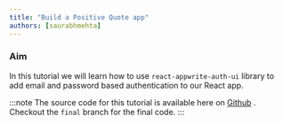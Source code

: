 ```yaml
---
title: "Build a Positive Quote app"
authors: [saurabhmehta]
---
```


### Aim 

In this tutorial we will learn how to use `react-appwrite-auth-ui` library to add email and password based authentication to our React app.

:::note
The source code for this tutorial is available here on [Github](https://github.com/saurabhmehta1601/tutorial-positive-quote-app-with-react-appwrite-auth-ui) . Checkout the `final` branch for the final code.
:::